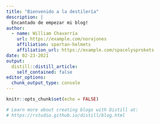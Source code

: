 ```yaml
---
title: "Bienvenido a la destilería"
description: |
  Encantado de empezar mi blog!
author:
  - name: William Chavarría 
    url: https://example.com/norajones
    affiliation: spartan-helmets
    affiliation_url: https://example.com/spacelysprokets
date: 02-23-2021
output:
  distill::distill_article:
    self_contained: false
editor_options: 
  chunk_output_type: console
---
```


```r
knitr::opts_chunk$set(echo = FALSE)

# Learn more about creating blogs with Distill at:
# https://rstudio.github.io/distill/blog.html

```
